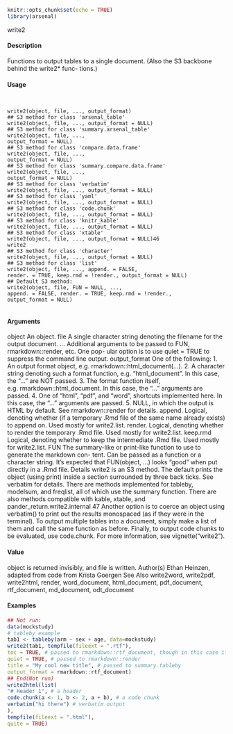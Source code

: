 ```r
knitr::opts_chunk$set(echo = TRUE)
library(arsenal)
```
write2

#### Description

Functions to output tables to a single document. (Also the S3 backbone behind the write2* func-
tions.)

#### Usage
<pre><code>

write2(object, file, ..., output_format)
## S3 method for class 'arsenal_table'
write2(object, file, ..., output_format = NULL)
## S3 method for class 'summary.arsenal_table'
write2(object, file, ...,
output_format = NULL)
## S3 method for class 'compare.data.frame'
write2(object, file, ...,
output_format = NULL)
## S3 method for class 'summary.compare.data.frame'
write2(object, file, ...,
output_format = NULL)
## S3 method for class 'verbatim'
write2(object, file, ..., output_format = NULL)
## S3 method for class 'yaml'
write2(object, file, ..., output_format = NULL)
## S3 method for class 'code.chunk'
write2(object, file, ..., output_format = NULL)
## S3 method for class 'knitr_kable'
write2(object, file, ..., output_format = NULL)
## S3 method for class 'xtable'
write2(object, file, ..., output_format = NULL)46
write2
## S3 method for class 'character'
write2(object, file, ..., output_format = NULL)
## S3 method for class 'list'
write2(object, file, ..., append. = FALSE,
render. = TRUE, keep.rmd = !render., output_format = NULL)
## Default S3 method:
write2(object, file, FUN = NULL, ...,
append. = FALSE, render. = TRUE, keep.rmd = !render.,
output_format = NULL)

</code></pre>
#### Arguments

object An object.
file A single character string denoting the filename for the output document.
... Additional arguments to be passed to FUN, rmarkdown::render, etc. One pop-
ular option is to use quiet = TRUE to suppress the command line output.
output_format One of the following:
1. An output format object, e.g. rmarkdown::html_document(...).
2. A character string denoting such a format function, e.g. "html_document".
In this case, the "..." are NOT passed.
3. The format function itself, e.g. rmarkdown::html_document. In this case,
the "..." arguments are passed.
4. One of "html", "pdf", and "word", shortcuts implemented here. In this
case, the "..." arguments are passed.
5. NULL, in which the output is HTML by default.
See rmarkdown::render for details.
append. Logical, denoting whether (if a temporary .Rmd file of the same name already
exists) to append on. Used mostly for write2.list.
render. Logical, denoting whether to render the temporary .Rmd file. Used mostly for
write2.list.
keep.rmd Logical, denoting whether to keep the intermediate .Rmd file. Used mostly for
write2.list.
FUN The summary-like or print-like function to use to generate the markdown con-
tent. Can be passed as a function or a character string. It’s expected that
FUN(object, ...) looks "good" when put directly in a .Rmd file.
Details
write2 is an S3 method. The default prints the object (using print) inside a section surrounded by three back ticks. See verbatim for details.
There are methods implemented for tableby, modelsum, and freqlist, all of which use the summary function. There are also methods compatible with kable, xtable, and pander_return.write2.internal
47
Another option is to coerce an object using verbatim() to print out the results monospaced (as if they were in the terminal). To output multiple tables into a document, simply make a list of them and
call the same function as before. Finally, to output code chunks to be evaluated, use code.chunk.
For more information, see vignette("write2").

#### Value

object is returned invisibly, and file is written.
Author(s)
Ethan Heinzen, adapted from code from Krista Goergen
See Also
write2word, write2pdf, write2html, render, word_document, html_document, pdf_document,
rtf_document, md_document, odt_document

#### Examples
```r
## Not run:
data(mockstudy)
# tableby example
tab1 <- tableby(arm ~ sex + age, data=mockstudy)
write2(tab1, tempfile(fileext = ".rtf"),
toc = TRUE, # passed to rmarkdown::rtf_document, though in this case it's not practical
quiet = TRUE, # passed to rmarkdown::render
title = "My cool new title", # passed to summary.tableby
output_format = rmarkdown::rtf_document)
## End(Not run)
write2html(list(
"# Header 1", # a header
code.chunk(a <- 1, b <- 2, a + b), # a code chunk
verbatim("hi there") # verbatim output
),
tempfile(fileext = ".html"),
quite = TRUE)
```

